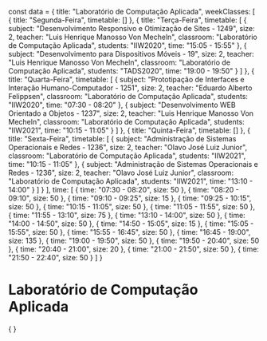 const data = {
  title: "Laboratório de Computação Aplicada",
  weekClasses: [
    {
      title: "Segunda-Feira",
      timetable: []
    },
    {
      title: "Terça-Feira",
      timetable: [
        {
          subject: "Desenvolvimento Responsivo e Otimização de Sites - 1249",
          size: 2,
          teacher: "Luis Henrique Manosso Von Mecheln",
          classroom: "Laboratório de Computação Aplicada",
          students: "IIW2020",
          time: "15:05 - 15:55"
        },
        {
          subject: "Desenvolvimento para Dispositivos Móveis - 19",
          size: 2,
          teacher: "Luis Henrique Manosso Von Mecheln",
          classroom: "Laboratório de Computação Aplicada",
          students: "TADS2020",
          time: "19:00 - 19:50"
        }
      ]
    },
    {
      title: "Quarta-Feira",
      timetable: [
        {
          subject: "Prototipação de Interfaces e Interação Humano-Computador - 1251",
          size: 2,
          teacher: "Eduardo Alberto Felippsen",
          classroom: "Laboratório de Computação Aplicada",
          students: "IIW2020",
          time: "07:30 - 08:20"
        },
        {
          subject: "Desenvolvimento WEB Orientado a Objetos - 1237",
          size: 2,
          teacher: "Luis Henrique Manosso Von Mecheln",
          classroom: "Laboratório de Computação Aplicada",
          students: "IIW2021",
          time: "10:15 - 11:05"
        }
      ]
    },
    {
      title: "Quinta-Feira",
      timetable: []
    },
    {
      title: "Sexta-Feira",
      timetable: [
        {
          subject: "Administração de Sistemas Operacionais e Redes - 1236",
          size: 2,
          teacher: "Olavo José Luiz Junior",
          classroom: "Laboratório de Computação Aplicada",
          students: "IIW2021",
          time: "10:15 - 11:05"
        },
        {
          subject: "Administração de Sistemas Operacionais e Redes - 1236",
          size: 2,
          teacher: "Olavo José Luiz Junior",
          classroom: "Laboratório de Computação Aplicada",
          students: "IIW2021",
          time: "13:10 - 14:00"
        }
      ]
    }
  ],
  time: [
    {
      time: "07:30 - 08:20",
      size: 50
    },
    {
      time: "08:20 - 09:10",
      size: 50
    },
    {
      time: "09:10 - 09:25",
      size: 15
    },
    {
      time: "09:25 - 10:15",
      size: 50
    },
    {
      time: "10:15 - 11:05",
      size: 50
    },
    {
      time: "11:05 - 11:55",
      size: 50
    },
    {
      time: "11:55 - 13:10",
      size: 75
    },
    {
      time: "13:10 - 14:00",
      size: 50
    },
    {
      time: "14:00 - 14:50",
      size: 50
    },
    {
      time: "14:50 - 15:05",
      size: 15
    },
    {
      time: "15:05 - 15:55",
      size: 50
    },
    {
      time: "15:55 - 16:45",
      size: 50
    },
    {
      time: "16:45 - 19:00",
      size: 135
    },
    {
      time: "19:00 - 19:50",
      size: 50
    },
    {
      time: "19:50 - 20:40",
      size: 50
    },
    {
      time: "20:40 - 21:00",
      size: 20
    },
    {
      time: "21:00 - 21:50",
      size: 50
    },
    {
      time: "21:50 - 22:40",
      size: 50
    }
  ]
}

# Laboratório de Computação Aplicada

<div>
    {
        <Grid
            title={data.title} 
            weekClasses={data.weekClasses} 
            time={data.time}
        />
    }
</div>